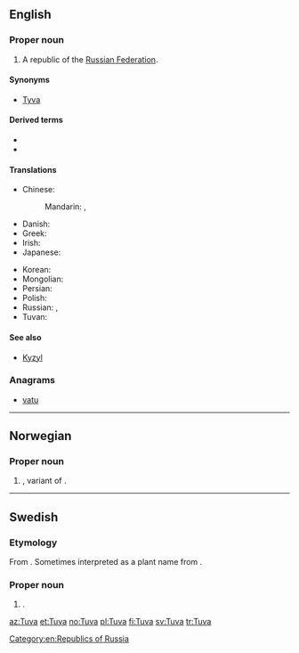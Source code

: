 {{also|tù và|tuva|tuvā}}
==English==
{{wikipedia}}

===Proper noun===
{{en-proper noun}}

# A republic of the [[Russian Federation]].

====Synonyms====
* [[Tyva]]

====Derived terms====
* {{l|en|Tuvan}}
* {{l|en|Tuvan language}}

====Translations====
{{trans-top|a republic of the Russian Federation}}
* Chinese:
*: Mandarin: {{t|cmn|圖瓦|sc=Hani}}, {{t|cmn|图瓦|tr=Túwǎ|sc=Hani}}
* Danish: {{t|da|Tuva}}
* Greek: {{t|el|Τιβά|f}}
* Irish: {{t|ga|Túva|m}}
* Japanese: {{t|ja|トゥヴァ|tr=Tūva}}
{{trans-mid}}
* Korean: {{t|ko|투바|tr=Tuba|sc=Hang}}
* Mongolian: {{t|mn|Тува|tr=Tuva|sc=Cyrl}}
* Persian: {{t|fa|توفا|f|tr=Tufâ}}
* Polish: {{t|pl|Tuwa|f}}
* Russian: {{t|ru|Тува́|f}}, {{t+|ru|Тыва́|f}}
* Tuvan: {{t|tyv|Тыва}}
{{trans-bottom}}

====See also====
* [[Kyzyl]]

===Anagrams===
* [[vatu#English|vatu]]

[[Category:en:Republics of Russia]]

----

==Norwegian==

===Proper noun===
{{head|no|proper noun}}

# {{given name|female|lang=no}}, variant of {{m|no|Tove}}.

----

==Swedish==

===Etymology===
From {{etyl|no|sv}} {{m|no|Tuva}}. Sometimes interpreted as a plant name from {{m|sv|tuva}}.

===Proper noun===
{{head|sv|proper noun}}

# {{given name|female|lang=sv}}.

[[az:Tuva]]
[[et:Tuva]]
[[no:Tuva]]
[[pl:Tuva]]
[[fi:Tuva]]
[[sv:Tuva]]
[[tr:Tuva]]